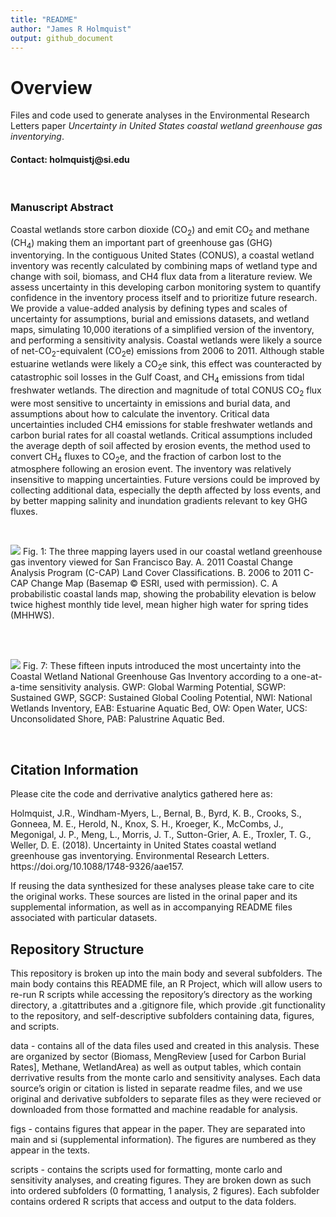 ```yaml
---
title: "README"
author: "James R Holmquist"
output: github_document
---
```


# Overview
Files and code used to generate analyses in the Environmental Research Letters paper _Uncertainty in United States coastal wetland greenhouse gas inventorying_. 

#### Contact: holmquistj@si.edu

<br>

### Manuscript Abstract
Coastal wetlands store carbon dioxide (CO<sub>2</sub>) and emit CO<sub>2</sub> and methane (CH<sub>4</sub>) making them an important part of greenhouse gas (GHG) inventorying. In the contiguous United States (CONUS), a coastal wetland inventory was recently calculated by combining maps of wetland type and change with soil, biomass, and CH4 flux data from a literature review. We assess uncertainty in this developing carbon monitoring system to quantify confidence in the inventory process itself and to prioritize future research. We provide a value-added analysis by defining types and scales of uncertainty for assumptions, burial and emissions datasets, and wetland maps, simulating 10,000 iterations of a simplified version of the inventory, and performing a sensitivity analysis. Coastal wetlands were likely a source of net-CO<sub>2</sub>-equivalent (CO<sub>2</sub>e) emissions from 2006 to 2011. Although stable estuarine wetlands were likely a CO<sub>2</sub>e sink, this effect was counteracted by catastrophic soil losses in the Gulf Coast, and CH<sub>4</sub> emissions from tidal freshwater wetlands. The direction and magnitude of total CONUS CO<sub>2</sub> flux were most sensitive to uncertainty in emissions and burial data, and assumptions about how to calculate the inventory. Critical data uncertainties included CH4 emissions for stable freshwater wetlands and carbon burial rates for all coastal wetlands. Critical assumptions included the average depth of soil affected by erosion events, the method used to convert CH<sub>4</sub> fluxes to CO<sub>2</sub>e, and the fraction of carbon lost to the atmosphere following an erosion event. The inventory was relatively insensitive to mapping uncertainties. Future versions could be improved by collecting additional data, especially the depth affected by loss events, and by better mapping salinity and inundation gradients relevant to key GHG fluxes.

<br>

![](figs/main/1 NGGI Mapping Slide.jpg)
Fig. 1: The three mapping layers used in our coastal wetland greenhouse gas inventory viewed for San Francisco Bay. A. 2011 Coastal Change Analysis Program (C-CAP) Land Cover Classifications. B. 2006 to 2011 C-CAP Change Map (Basemap © ESRI, used with permission). C. A probabilistic coastal lands map, showing the probability elevation is below twice highest monthly tide level, mean higher high water for spring tides (MHHWS).

<br>
<br>

![](figs/main/7 Sensitivity Analysis 3 by 6 180808.jpg)
Fig. 7: These fifteen inputs introduced the most uncertainty into the Coastal Wetland National Greenhouse Gas Inventory according to a one-at-a-time sensitivity analysis. GWP: Global Warming Potential, SGWP: Sustained GWP, SGCP: Sustained Global Cooling Potential, NWI: National Wetlands Inventory, EAB: Estuarine Aquatic Bed, OW: Open Water, UCS: Unconsolidated Shore, PAB: Palustrine Aquatic Bed.

<br>

## Citation Information
Please cite the code and derrivative analytics gathered here as:

Holmquist, J.R., Windham-Myers, L., Bernal, B., Byrd, K. B., Crooks, S., Gonneea, M. E., Herold, N., Knox, S. H., Kroeger, K., McCombs, J., Megonigal, J. P., Meng, L., Morris, J. T., Sutton-Grier, A. E., Troxler, T. G., Weller, D. E. (2018). Uncertainty in United States coastal wetland greenhouse gas inventorying. Environmental Research Letters.  https://doi.org/10.1088/1748-9326/aae157.

If reusing the data synthesized for these analyses please take care to cite the original works. These sources are listed in the orinal paper and its supplemental information, as well as in accompanying README files associated with particular datasets.

## Repository Structure
This repository is broken up into the main body and several subfolders. The main body contains this README file, an R Project, which will allow users to re-run R scripts while accessing the repository's directory as the working directory, a .gitattributes and a .gitignore file, which provide .git functionality to the repository, and self-descriptive subfolders containing data, figures, and scripts.

data - contains all of the data files used and created in this analysis. These are organized by sector (Biomass, MengReview [used for Carbon Burial Rates], Methane, WetlandArea) as well as output tables, which contain derrivative results from the monte carlo and sensitivity analyses. Each data source's origin or citation is listed in separate readme files, and we use original and derivative subfolders to separate files as they were recieved or downloaded from those formatted and machine readable for analysis.

figs - contains figures that appear in the paper. They are separated into main and si (supplemental information). The figures are numbered as they appear in the texts.

scripts - contains the scripts used for formatting, monte carlo and sensitivity analyses, and creating figures. They are broken down as such into ordered subfolders (0 formatting, 1 analysis, 2 figures). Each subfolder contains ordered R scripts that access and output to the data folders.

